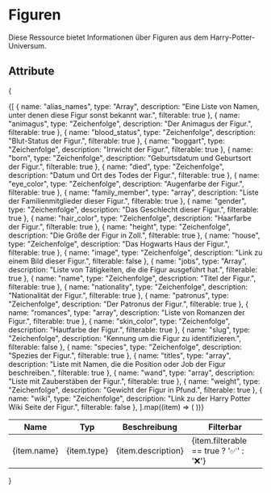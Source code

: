 # Figuren
Diese Ressource bietet Informationen über Figuren aus dem Harry-Potter-Universum.

## Attribute
{
<table>
  <thead>
    <tr>
      <th>Name</th>
      <th>Typ</th>
      <th>Beschreibung</th>
      <th>Filterbar</th>
    </tr>
  </thead>
  <tbody>
    {[
      { name: "alias_names", type: "Array", description: "Eine Liste von Namen, unter denen diese Figur sonst bekannt war.", filterable: true },
      { name: "animagus", type: "Zeichenfolge", description: "Der Animagus der Figur.", filterable: true },
      { name: "blood_status", type: "Zeichenfolge", description: "Blut-Status der Figur.", filterable: true },
      { name: "boggart", type: "Zeichenfolge", description: "Irrwicht der Figur.", filterable: true },
      { name: "born", type: "Zeichenfolge", description: "Geburtsdatum und Geburtsort der Figur.", filterable: true },
      { name: "died", type: "Zeichenfolge", description: "Datum und Ort des Todes der Figur.", filterable: true },
      { name: "eye_color", type: "Zeichenfolge", description: "Augenfarbe der Figur.", filterable: true },
      { name: "family_member", type: "array", description: "Liste der Familienmitglieder dieser Figur.", filterable: true },
      { name: "gender", type: "Zeichenfolge", description: "Das Geschlecht dieser Figur.", filterable: true },
      { name: "hair_color", type: "Zeichenfolge", description: "Haarfarbe der Figur.", filterable: true },
      { name: "height", type: "Zeichenfolge", description: "Die Größe der Figur in Zoll.", filterable: true },
      { name: "house", type: "Zeichenfolge", description: "Das Hogwarts Haus der Figur.", filterable: true },
      { name: "image", type: "Zeichenfolge", description: "Link zu einem Bild dieser Figur.", filterable: false },
      { name: "jobs", type: "Array", description: "Liste von Tätigkeiten, die die Figur ausgeführt hat.", filterable: true },
      { name: "name", type: "Zeichenfolge", description: "Titel der Figur.", filterable: true },
      { name: "nationality", type: "Zeichenfolge", description: "Nationalität der Figur.", filterable: true },
      { name: "patronus", type: "Zeichenfolge", description: "Der Patronus der Figur.", filterable: true },
      { name: "romances", type: "array", description: "Liste von Romanzen der Figur.", filterable: true },
      { name: "skin_color", type: "Zeichenfolge", description: "Hautfarbe der Figur.", filterable: true },
      { name: "slug", type: "Zeichenfolge", description: "Kennung um die Figur zu identifizieren.", filterable: false },
      { name: "species", type: "Zeichenfolge", description: "Spezies der Figur.", filterable: true },
      { name: "titles", type: "array", description: "Liste mit Namen, die die Position oder Job der Figur beschreiben.", filterable: true },
      { name: "wand", type: "array", description: "Liste mit Zauberstäben der Figur.", filterable: true },
      { name: "weight", type: "Zeichenfolge", description: "Gewicht der Figur in Pfund.", filterable: true },
      { name: "wiki", type: "Zeichenfolge", description: "Link zu der Harry Potter Wiki Seite der Figur.", filterable: false },
    ].map((item) => (
      <tr key={item.name}>
        <td>{item.name}</td>
        <td>{item.type}</td>
        <td>{item.description}</td>
        <td>{item.filterable == true ? '✅' : '❌'}</td>
      </tr>
    ))}

  </tbody>
</table>
}
